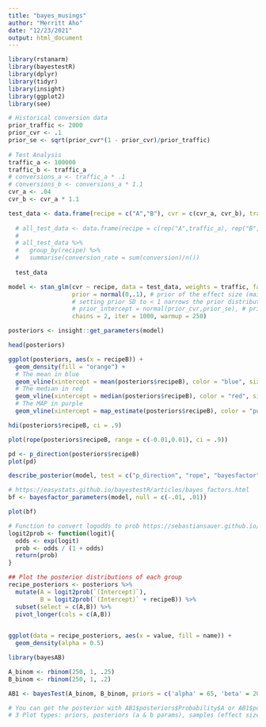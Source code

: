 ```yaml
---
title: "bayes_musings"
author: "Merritt Aho"
date: "12/23/2021"
output: html_document
---
```


```r
library(rstanarm)
library(bayestestR)
library(dplyr)
library(tidyr)
library(insight)
library(ggplot2)
library(see)

```



```r

# Historical conversion data
prior_traffic <- 2000
prior_cvr <- .1
prior_se <- sqrt(prior_cvr*(1 - prior_cvr)/prior_traffic)
  
# Test Analysis
traffic_a <- 100000
traffic_b <- traffic_a
# conversions_a <- traffic_a * .1
# conversions_b <- conversions_a * 1.1
cvr_a <- .04
cvr_b <- cvr_a * 1.1

test_data <- data.frame(recipe = c("A","B"), cvr = c(cvr_a, cvr_b), traffic = c(traffic_a, traffic_b))
  
  # all_test_data <- data.frame(recipe = c(rep("A",traffic_a), rep("B",traffic_b)), conversion = c(rep(0,traffic_a - conversions_a),rep(1,conversions_a),rep(0,traffic_b - conversions_b),rep(1,conversions_b)))
  # 
  # all_test_data %>% 
  #   group_by(recipe) %>% 
  #   summarise(conversion_rate = sum(conversion)/n())
  
  test_data

```


```r
model <- stan_glm(cvr ~ recipe, data = test_data, weights = traffic, family = "binomial",
                  prior = normal(0,.1), # prior of the effect size (main parameter in the posterior)
                  # setting prior SD to < 1 narrows the prior distribution
                  # prior_intercept = normal(prior_cvr,prior_se), # prior of the control variant..this isn't right
                  chains = 2, iter = 1000, warmup = 250)

posteriors <- insight::get_parameters(model)

head(posteriors)

```



```r

ggplot(posteriors, aes(x = recipeB)) +
  geom_density(fill = "orange") +
  # The mean in blue
  geom_vline(xintercept = mean(posteriors$recipeB), color = "blue", size = 1) +
  # The median in red
  geom_vline(xintercept = median(posteriors$recipeB), color = "red", size = 1) +
  # The MAP in purple
  geom_vline(xintercept = map_estimate(posteriors$recipeB), color = "purple", size = 1)

hdi(posteriors$recipeB, ci = .9)

plot(rope(posteriors$recipeB, range = c(-0.01,0.01), ci = .9))

pd <- p_direction(posteriors$recipeB)
plot(pd)
```
```r
describe_posterior(model, test = c("p_direction", "rope", "bayesfactor"))
```

```r
# https://easystats.github.io/bayestestR/articles/bayes_factors.html
bf <- bayesfactor_parameters(model, null = c(-.01, .01))

plot(bf)
```

```r

# Function to convert logodds to prob https://sebastiansauer.github.io/convert_logit2prob/
logit2prob <- function(logit){
  odds <- exp(logit)
  prob <- odds / (1 + odds)
  return(prob)
}

## Plot the posterior distributions of each group
recipe_posteriors <- posteriors %>%
  mutate(A = logit2prob(`(Intercept)`),
         B = logit2prob(`(Intercept)` + recipeB)) %>%
  subset(select = c(A,B)) %>% 
  pivot_longer(cols = c(A,B))

 
ggplot(data = recipe_posteriors, aes(x = value, fill = name)) +
  geom_density(alpha = 0.5)

```



```r
library(bayesAB)

A_binom <- rbinom(250, 1, .25)
B_binom <- rbinom(250, 1, .2)

AB1 <- bayesTest(A_binom, B_binom, priors = c('alpha' = 65, 'beta' = 200), n_samples = 1e5, distribution = 'bernoulli')

# You can get the posterior with AB1$posteriors$Probability$A or AB1$posteriors$Probability$B
# 3 Plot types: priors, posteriors (a & b params), samples (effect size)
```

